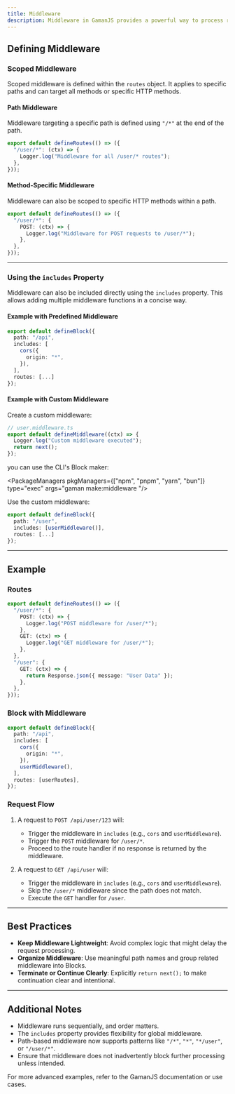```yaml
---
title: Middleware
description: Middleware in GamanJS provides a powerful way to process requests before they reach the route handler. Middleware can be defined globally for all routes in a Block or scoped to specific paths and HTTP methods. Middleware functions are designed to continue to the next handler when they do not return a response.
---
```


## Defining Middleware

### Scoped Middleware

Scoped middleware is defined within the `routes` object. It applies to specific paths and can target all methods or specific HTTP methods.

#### Path Middleware

Middleware targeting a specific path is defined using `"/*"` at the end of the path.

```ts
export default defineRoutes(() => ({
  "/user/*": (ctx) => {
    Logger.log("Middleware for all /user/* routes");
  },
}));
```

#### Method-Specific Middleware

Middleware can also be scoped to specific HTTP methods within a path.

```ts
export default defineRoutes(() => ({
  "/user/*": {
    POST: (ctx) => {
      Logger.log("Middleware for POST requests to /user/*");
    },
  },
}));
```

---

### Using the `includes` Property

Middleware can also be included directly using the `includes` property. This allows adding multiple middleware functions in a concise way.

#### Example with Predefined Middleware

```ts
export default defineBlock({
  path: "/api",
  includes: [
    cors({
      origin: "*",
    }),
  ],
  routes: [...]
});
```

#### Example with Custom Middleware

Create a custom middleware:

```ts
// user.middleware.ts
export default defineMiddleware((ctx) => {
  Logger.log("Custom middleware executed");
  return next();
});
```


<Aside type="tip">
  you can use the CLI's Block maker:

  <PackageManagers pkgManagers={["npm", "pnpm", "yarn", "bun"]} type="exec" args="gaman make:middleware <name>"/>
</Aside>

Use the custom middleware:

```ts
export default defineBlock({
  path: "/user",
  includes: [userMiddleware()],
  routes: [...]
});
```

---

## Example

### Routes

```ts
export default defineRoutes(() => ({
  "/user/*": {
    POST: (ctx) => {
      Logger.log("POST middleware for /user/*");
    },
    GET: (ctx) => {
      Logger.log("GET middleware for /user/*");
    },
  },
  "/user": {
    GET: (ctx) => {
      return Response.json({ message: "User Data" });
    },
  },
}));
```

### Block with Middleware

```ts
export default defineBlock({
  path: "/api",
  includes: [
    cors({
      origin: "*",
    }),
    userMiddleware(),
  ],
  routes: [userRoutes],
});
```

### Request Flow

1. A request to `POST /api/user/123` will:

   - Trigger the middleware in `includes` (e.g., `cors` and `userMiddleware`).
   - Trigger the `POST` middleware for `/user/*`.
   - Proceed to the route handler if no response is returned by the middleware.

2. A request to `GET /api/user` will:
   - Trigger the middleware in `includes` (e.g., `cors` and `userMiddleware`).
   - Skip the `/user/*` middleware since the path does not match.
   - Execute the `GET` handler for `/user`.

---

## Best Practices

- **Keep Middleware Lightweight**: Avoid complex logic that might delay the request processing.
- **Organize Middleware**: Use meaningful path names and group related middleware into Blocks.
- **Terminate or Continue Clearly**: Explicitly `return next();` to make continuation clear and intentional.

---

## Additional Notes

- Middleware runs sequentially, and order matters.
- The `includes` property provides flexibility for global middleware.
- Path-based middleware now supports patterns like `"/*"`, `"*"`, `"*/user"`, or `"/user/*"`.
- Ensure that middleware does not inadvertently block further processing unless intended.

For more advanced examples, refer to the GamanJS documentation or use cases.
